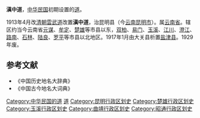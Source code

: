 '''滇中道'''，[[中华民国|中华民国]]初期设置的[[道_(行政区划)|道]]。

1913年4月改[[清朝|清朝]][[雲武道|雲武道]]改置'''滇中道'''，治昆明县（今[[云南|云南]][[昆明市|昆明市]]）。属[[云南省_(中华民国)|云南省]]。辖区约当今云南省[[元谋|元谋]]、[[牟定|牟定]]、[[楚雄市|楚雄]]等市县以东，[[双柏|双柏]]、[[易门|易门]]、[[玉溪|玉溪]]、[[江川|江川]]、[[澄江|澄江]]、[[路南|路南]]、[[石林|石林]]、[[陆良|陆良]]、[[罗平县|罗平]]等市县以北地区。1917年1月由大关县析置[[盐津县|盐津县]]。1929年废。
==参考文献==
* 《中国历史地名大辞典》
* 《中国古今地名大词典》
{{中华民国的道|nocat}}
{{北洋政府行政區劃|nocat}}
{{云南省历史二级政区|nocat}}
{{中华民国大陆时期行政区划小作品}}
[[Category:中华民国的道|Category:中华民国的道]]
[[Category:中华民国云南省行政区划|道]]
[[Category:昆明行政区划史|Category:昆明行政区划史]]
[[Category:楚雄行政区划史|Category:楚雄行政区划史]]
[[Category:玉溪行政区划史|Category:玉溪行政区划史]]
[[Category:曲靖行政区划史|Category:曲靖行政区划史]]
[[Category:昭通行政区划史|Category:昭通行政区划史]]